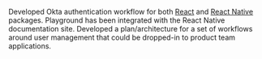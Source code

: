 Developed Okta authentication workflow for both [React](https://www.npmjs.com/package/@brightlayer-ui/react-auth-workflow) and [React Native](https://www.npmjs.com/package/@brightlayer-ui/react-native-auth-workflow) packages. Playground has been integrated with the React Native documentation site. Developed a plan/architecture for a set of workflows around user management that could be dropped-in to product team applications.
